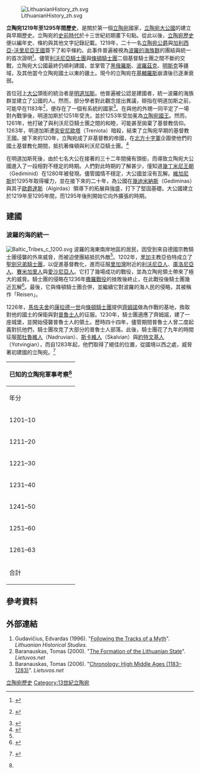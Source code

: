 [[File:LithuanianHistory_zh.svg|thumb]]

'''立陶宛1219年至1295年間歷史'''，是關於第一個[[立陶宛|立陶宛]]國家，[[立陶宛大公國|立陶宛大公國]]的建立與早期歷史。立陶宛的[[史前史|史前時代]]於十三世紀初期畫下句點。從此以後，[[立陶宛歷史|立陶宛歷史]]便以編年史、條約與其他文字記錄記載。1219年，二十一名[[立陶宛公爵|立陶宛公爵]]與[[加利西亞-沃里尼亞王國|加利西亞-沃里尼亞王國]]簽下了和平條約。此事件普遍被視為[[波羅的人|波羅的海族群]]的團結與統一的首次證明<ref name=gerutis>{{cite book |last=Jakštas |first=Juozas |editor= Albertas Gerutis (ed.) |others= translated by Algirdas Budreckis|title= Lithuania: 700 Years |year=1984 |edition=6th |publisher= Manyland Books|location= New York|id=<!--{{LCC|75-80057}}-->. ISBN 0-87141-028-1 |pages=45–50 |chapter=Beginning of the State}}</ref>。儘管[[利沃尼亞騎士團|利沃尼亞騎士團]]與[[條頓騎士團|條頓騎士團]]二個基督騎士團之間不斷的交戰，立陶宛大公國最終仍順利建國，並掌管了[[黑俄羅斯|黑俄羅斯]]、[[波羅茲克|波羅茲克]]、[[明斯克|明斯克]]等疆域，及其他當今立陶宛國土以東的疆土。現今的立陶宛在[[基輔羅斯|基輔羅斯]]崩潰後已逐漸衰弱。

首位冠上[[大公|大公]]頭銜的統治者是[[明道加斯|明道加斯]]。他普遍被公認是建國者，統一波羅的海族群並建立了公國的人。然而，部分學者對此觀念提出異議，辯指在明道加斯之前，可能早在1183年<ref name=voruta>{{lt icon}} {{cite journal |first=Tomas |last=Baranauskas |authorlink=Tomas Baranauskas |year=2003 |month=March 23, |title=Mindaugo karūnavimo ir Lietuvos karalystės problemos |url=http://www.voruta.lt/article.php?article=87&showtype=archive |journal=[[Voruta_(newspaper)|Voruta]] |volume=6 |issue=504 |id=ISSN 1392-0677 |accessdate=2006-09-17 |deadurl=yes |archiveurl=https://web.archive.org/web/20070831024004/http://www.voruta.lt/article.php?article=87&showtype=archive |archivedate=2007-08-31 }}</ref>，便存在了一個有系統的國家<ref name=EL>{{cite encyclopedia | editor = Simas Sužiedėlis | encyclopedia = [[Encyclopedia_Lituanica|Encyclopedia Lituanica]] | title = Mindaugas | year = 1970–1978 | publisher = Juozas Kapočius | volume = III | location = Boston, Massachusetts | id = <!--{{LCC|74-114275}}--> | pages = 538 }}</ref>。在與他的外甥一同平定了一場對內戰爭後，明道加斯於1251年受洗，並於1253年受加冕為[[立陶宛國王|立陶宛國王]]。然而，1261年，他打破了與利沃尼亞騎士團之間的和睦，可能甚至拋棄了基督教信仰。1263年，明道加斯遭[[突安尼歐塔|突安尼歐塔]]（Treniota）暗殺，結束了立陶宛早期的基督教王國。接下來的120年，立陶宛成了非基督教的帝國，在[[北方十字軍|北方十字軍]]企圖使他們的國土基督教化期間，抵抗著條頓與利沃尼亞騎士團。<ref name=empire>{{cite book |last=Rowell |first=C. S. |title=Lithuania Ascending: A Pagan Empire Within East-central Europe, 1295–1345 |url=http://books.google.com/books?vid=ISBN052145011X&id=i4hpVJ51y4oC&pg=RA4-PA302&lpg=RA4-PA302&ots=P3nSLgRq0q&sig=HV-YSHqOx0dP9A3NcNcvnDdWkWs#PRA4-PA303,M1 |accessdate=2007-01-02 |date=1994-06-24 |publisher=Cambridge University Press |isbn=052145011X |pages=302–304}}</ref>

在明道加斯死後，由於七名大公在接著的三十二年間擁有頭銜，而導致立陶宛大公國進入了一段相對不穩定的時期。人們對此時期的了解甚少，僅知道[[幾丁米尼王朝|幾丁米尼王朝]]（Gediminid）在1280年被發現。儘管國情不穩定，大公國並沒有瓦解。[[維加尼斯|維加尼斯]]於1295年取得權力，並在接下來的二十年，為公國在[[幾迪米納斯|幾迪米納斯]]（Gediminas）與其子[[歐爵達斯|歐爵達斯]]（Algirdas）領導下的拓展與強盛，打下了堅固基礎。大公國建立於1219年至1295年間，而1295年後則開始它向外擴張的時期。

== 建國 ==
=== 波羅的海的統一 ===
[[Image:Baltic_Tribes_c_1200.svg|right]]
波羅的海東南岸地區的居民，因受到來自德國宗教騎士團侵襲的外來威脅，而被迫使團結抵抗外敵<ref name=kiaupa/>。1202年，[[里加|里加]]主教亞伯特成立了[[聖劍兄弟騎士團|聖劍兄弟騎士團]]，以促進基督教化，進而征服[[里加灣|里加灣]]附近的[[利沃尼亞人|利沃尼亞人]]、[[庫洛尼亞人|庫洛尼亞人]]、[[賽米加里人|賽米加里人]]與[[愛沙尼亞人|愛沙尼亞人]]。它打了幾場成功的戰役，並為立陶宛領土帶來了極大的威脅。騎士團的侵略在1236年[[撒羅戰役|撒羅戰役]]的挫敗後終止，在此戰役後騎士團幾近瓦解<ref name="kiaupa">{{cite book |last=Kiaupa |first=Zigmantas |coauthors= Jūratė Kiaupienė, Albinas Kunevičius |title= The History of Lithuania Before 1795 |chapter=Establishment of the State |origyear= 1995|edition= English|year= 2000|publisher= Lithuanian Institute of History|location= Vilnius|isbn= 9986-810-13-2|pages=45–72}}</ref>。最後，它與條頓騎士團合併，並繼續它對波羅的海人民的侵略，其被稱作「Reisen」。

1226年，[[馬佐夫舍|馬佐夫舍]]的[[康拉德一世_(馬佐夫舍)|康拉德一世]]向[[條頓騎士團|條頓騎士團]]提供[[齊姆諾|齊姆諾]]做為作戰的基地，換取對他的國土的保衛與對[[古普魯士人|普魯士人]]的征服。1230年，騎士團適應了齊姆諾，建了一座城堡，並開始侵襲普魯士人的領土。歷時四十四年，儘管期間普魯士人曾二度起義對抗他們，騎士團攻克了大部分的普魯士人部落。此後，騎士團花了九年的時間征服[[那杜魯維人|那杜魯維人]]（Nadruvian）、[[斯卡維人|斯卡維人]]（Skalvian）與[[約特文基人|約特文基人]]（Yotvingian），而自1283年起，他們取得了絕佳的位置，從國境以西之處，威脅著初建國的立陶宛。<ref name=cd-812>{{lt icon}} {{cite book |last=Kulikauskas |first=Gediminas |title=Gimtoji istorija. Nuo 7 iki 12 klasės |url=http://mkp.emokykla.lt/gimtoji/ |accessdate=2006-12-31 |year=2002 |publisher=Elektroninės leidybos namai |location=Vilnius |isbn=9986-9216-9-4 |chapter=Ordinų raida XIII–XIV amžiuose |chapterurl=http://mkp.emokykla.lt/gimtoji/?id=812 |deadurl=yes |archiveurl=https://web.archive.org/web/20070717110757/http://mkp.emokykla.lt/gimtoji/ |archivedate=2007-07-17 }}</ref>

{| class=wikitable align=left
|- 
! colspan=5 height=30| 已知的立陶宛軍事考察<ref name=kiaupa/>
|-
! 年分 !! 對利沃尼亞 !! 對俄羅斯 !! 對波蘭 !! 合計
|- align=center
|1201–10 || 12 || 5 || 1 || 18
|- align=center
|1211–20 || 7 || 6 || 2 || 15
|- align=center
|1221–30 || 2 || 3 || 2 || 7
|- align=center
|1231–40 || - || 4 || 1 || 5
|- align=center
|1241–50 || 3 || 9 || 3 || 15
|- align=center
|1251–60 || - || 6 || 3 || 9
|- align=center
|1261–63 || 2 || 2 || 2 || 6
|-
! 合計 !! 26 !! 35 !! 14 !! 75
|} 

{{clearright}}{{clearleft}}
== 參考資料 ==
{{reflist|2}}

== 外部連結 ==
# Gudavičius, Edvardas (1996). "[https://web.archive.org/web/20070614234631/http://viduramziu.lietuvos.net/etno/gudavicius-en.htm Following the Tracks of a Myth]". ''Lithuanian Historical Studies''. 
# Baranauskas, Tomas (2000). "[https://web.archive.org/web/20080327063323/http://viduramziu.lietuvos.net/en/state.htm The Formation of the Lithuanian State]". ''Lietuvos.net''
# Baranauskas, Tomas (2006). "[https://web.archive.org/web/20080505233744/http://viduramziu.lietuvos.net/en/c1183.htm Chronology: High Middle Ages (1183–1283)]". ''Lietuvos.net''

{{立陶宛主題}}

[[Category:立陶宛歷史|]]
[[Category:13世紀立陶宛|Category:13世紀立陶宛]]